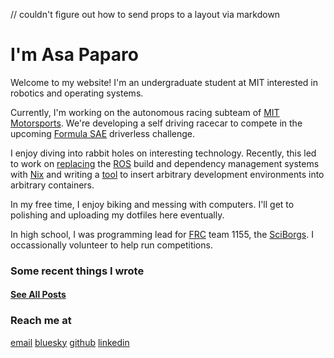 // couldn't figure out how to send props to a layout via markdown

<Page title="Asa Paparo" description="Asa's Personal Website">

# I'm Asa Paparo

Welcome to my website! I'm an undergraduate student at MIT interested in robotics and operating systems.

Currently, I'm working on the autonomous racing subteam of [MIT Motorsports](https://www.fsae.mit.edu/). We're developing a self driving racecar to compete in the upcoming [Formula SAE](https://www.fsaeonline.com/) driverless challenge.

I enjoy diving into rabbit holes on interesting technology. Recently, this led to work on [replacing](https://github.com/AngleSideAngle/nix-ros-compat) the [ROS](https://www.ros.org/) build and dependency management systems with [Nix](https://nix.dev/) and writing a [tool](https://github.com/AngleSideAngle/YADT) to insert arbitrary development environments into arbitrary containers.

In my free time, I enjoy biking and messing with computers. I'll get to polishing and uploading my dotfiles here eventually.

In high school, I was programming lead for [FRC](https://www.firstinspires.org/robotics/frc) team 1155, the [SciBorgs](https://github.com/sciborgs). I occassionally volunteer to help run competitions.

### Some recent things I wrote

<Posts n={3}/>

<a href="./blog"><h4>See All Posts</h4></a>

### Reach me at
[email](mailto:asapaparo@gmail.com)
[bluesky](https://bsky.app/profile/anglesideangle.dev)
[github](https://github.com/AngleSideAngle)
[linkedin](https://www.linkedin.com/in/asa-paparo)

</Page>
